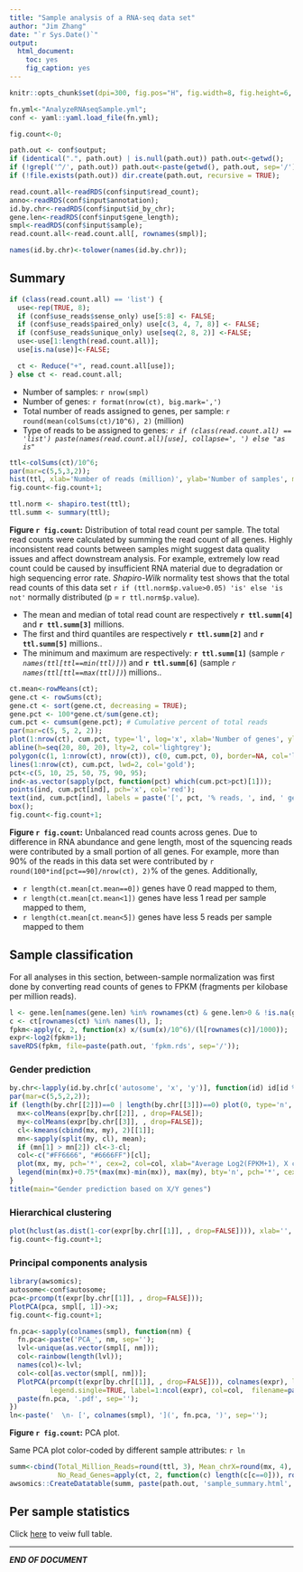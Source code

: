 ```yaml
---
title: "Sample analysis of a RNA-seq data set"
author: "Jim Zhang"
date: "`r Sys.Date()`"
output:
  html_document:
    toc: yes
    fig_caption: yes
---
```


```r
knitr::opts_chunk$set(dpi=300, fig.pos="H", fig.width=8, fig.height=6, echo=FALSE, warning=FALSE, message=FALSE);

fn.yml<-"AnalyzeRNAseqSample.yml"; 
conf <- yaml::yaml.load_file(fn.yml);

fig.count<-0;
```

```r
path.out <- conf$output;
if (identical(".", path.out) | is.null(path.out)) path.out<-getwd(); 
if (!grepl('^/', path.out)) path.out<-paste(getwd(), path.out, sep='/'); 
if (!file.exists(path.out)) dir.create(path.out, recursive = TRUE); 

read.count.all<-readRDS(conf$input$read_count);
anno<-readRDS(conf$input$annotation);
id.by.chr<-readRDS(conf$input$id_by_chr); 
gene.len<-readRDS(conf$input$gene_length);
smpl<-readRDS(conf$input$sample);
read.count.all<-read.count.all[, rownames(smpl)];

names(id.by.chr)<-tolower(names(id.by.chr));
```

## Summary
```r
if (class(read.count.all) == 'list') {
  use<-rep(TRUE, 8);
  if (conf$use_reads$sense_only) use[5:8] <- FALSE;
  if (conf$use_reads$paired_only) use[c(3, 4, 7, 8)] <- FALSE;
  if (conf$use_reads$unique_only) use[seq(2, 8, 2)] <-FALSE;
  use<-use[1:length(read.count.all)];
  use[is.na(use)]<-FALSE;

  ct <- Reduce("+", read.count.all[use]); 
} else ct <- read.count.all; 

```

- Number of samples: `r nrow(smpl)`
- Number of genes: `r format(nrow(ct), big.mark=',')`
- Total number of reads assigned to genes, per sample: `r round(mean(colSums(ct)/10^6), 2)` (million)
- Type of reads to be assigned to genes: _`r if (class(read.count.all) == 'list') paste(names(read.count.all)[use], collapse=', ') else "as is"`_

```r
ttl<-colSums(ct)/10^6;
par(mar=c(5,5,3,2));
hist(ttl, xlab='Number of reads (million)', ylab='Number of samples', main='Total number of reads assigned to genes', cex.lab=1.5, cex.main=1, col='lightgrey');
fig.count<-fig.count+1;

ttl.norm <- shapiro.test(ttl);
ttl.summ <- summary(ttl);
```

**Figure `r fig.count`:** Distribution of total read count per sample. The total read counts were calculated by summing the read count of all genes. Highly inconsistent read counts between samples might suggest data quality issues and affect downstream analysis. For example, extremely low read count could be caused by insufficient RNA material due to degradation or high sequencing error rate. _Shapiro-Wilk_ normality test shows that the total read counts of this data set `r if (ttl.norm$p.value>0.05) 'is' else 'is not'` normally distributed (p = `r ttl.norm$p.value`).
  
- The mean and median of total read count are respectively **`r ttl.summ[4]`** and **`r ttl.summ[3]`** millions. 
- The first and third quantiles are respectively **`r ttl.summ[2]`** and **`r ttl.summ[5]`** millions.. 
- The minimum and maximum are respectively: **`r ttl.summ[1]`** (sample _`r names(ttl[ttl==min(ttl)])`_) and **`r ttl.summ[6]`** (sample _`r names(ttl[ttl==max(ttl)])`_) millions..

```r
ct.mean<-rowMeans(ct);
gene.ct <- rowSums(ct); 
gene.ct <- sort(gene.ct, decreasing = TRUE); 
gene.pct <- 100*gene.ct/sum(gene.ct);
cum.pct <- cumsum(gene.pct); # Cumulative percent of total reads
par(mar=c(5, 5, 2, 2)); 
plot(1:nrow(ct), cum.pct, type='l', log='x', xlab='Number of genes', ylab='Cumulative percent of total reads (%)', cex.lab=1.75, xaxs='i', yaxs='i');
abline(h=seq(20, 80, 20), lty=2, col='lightgrey');
polygon(c(1, 1:nrow(ct), nrow(ct)), c(0, cum.pct, 0), border=NA, col='lightgrey');
lines(1:nrow(ct), cum.pct, lwd=2, col='gold');
pct<-c(5, 10, 25, 50, 75, 90, 95);
ind<-as.vector(sapply(pct, function(pct) which(cum.pct>pct)[1]));
points(ind, cum.pct[ind], pch='x', col='red');
text(ind, cum.pct[ind], labels = paste('[', pct, '% reads, ', ind, ' genes]', sep=''), col='darkblue', cex=0.8, pos=2);
box();
fig.count<-fig.count+1;
```

**Figure `r fig.count`:** Unbalanced read counts across genes. Due to difference in RNA abundance and gene length, most of the squencing reads were contributed by a small portion of all genes. For example, more than 90% of the reads in this data set were contributed by `r round(100*ind[pct==90]/nrow(ct), 2)`% of the genes. Additionally, 

- `r length(ct.mean[ct.mean==0])` genes have 0 read mapped to them,
- `r length(ct.mean[ct.mean<1])` genes have less 1 read per sample mapped to them,
- `r length(ct.mean[ct.mean<5])` genes have less 5 reads per sample mapped to them

## Sample classification

For all analyses in this section, between-sample normalization was first done by converting read counts of genes to FPKM (fragments per kilobase per million reads). 

```r
l <- gene.len[names(gene.len) %in% rownames(ct) & gene.len>0 & !is.na(gene.len)];
c <- ct[rownames(ct) %in% names(l), ];
fpkm<-apply(c, 2, function(x) x/(sum(x)/10^6)/(l[rownames(c)]/1000));
expr<-log2(fpkm+1);
saveRDS(fpkm, file=paste(path.out, 'fpkm.rds', sep='/'));
```

### Gender prediction

```r
by.chr<-lapply(id.by.chr[c('autosome', 'x', 'y')], function(id) id[id %in% rownames(expr)]);
par(mar=c(5,5,2,2)); 
if (length(by.chr[[2]])==0 | length(by.chr[[3]])==0) plot(0, type='n', axes=FALSE, xlab='', ylab='') else {
  mx<-colMeans(expr[by.chr[[2]], , drop=FALSE]);
  my<-colMeans(expr[by.chr[[3]], , drop=FALSE]);
  cl<-kmeans(cbind(mx, my), 2)[[1]];
  mn<-sapply(split(my, cl), mean);
  if (mn[1] > mn[2]) cl<-3-cl;
  col<-c("#FF6666", "#6666FF")[cl];
  plot(mx, my, pch='*', cex=2, col=col, xlab="Average Log2(FPKM+1), X chromosome genes", ylab="Average Log2(FPKM+1), Y chromosome genes", cex.lab=1.25);
  legend(min(mx)+0.75*(max(mx)-min(mx)), max(my), bty='n', pch='*', cex=1.25, col=c("#FF6666", "#6666FF"), legend = c('Female', 'Male'));
}
title(main="Gender prediction based on X/Y genes")
```

### Hierarchical clustering

```r
plot(hclust(as.dist(1-cor(expr[by.chr[[1]], , drop=FALSE]))), xlab='', sub='', ylab='1 - correlation coefficient', main='Hierarchical clustering using all autosomal genes');
fig.count<-fig.count+1;
```

### Principal components analysis

```r
library(awsomics);
autosome<-conf$autosome;
pca<-prcomp(t(expr[by.chr[[1]], , drop=FALSE]));
PlotPCA(pca, smpl[, 1])->x;
fig.count<-fig.count+1;
```

```r
fn.pca<-sapply(colnames(smpl), function(nm) {
  fn.pca<-paste('PCA_', nm, sep=''); 
  lvl<-unique(as.vector(smpl[, nm]));
  col<-rainbow(length(lvl));
  names(col)<-lvl;
  col<-col[as.vector(smpl[, nm])]; 
  PlotPCA(prcomp(t(expr[by.chr[[1]], , drop=FALSE])), colnames(expr), legend=TRUE,
          legend.single=TRUE, label=1:ncol(expr), col=col,  filename=paste(path.out, fn.pca, sep='/'));
  paste(fn.pca, '.pdf', sep=''); 
})
ln<-paste('  \n- [', colnames(smpl), '](', fn.pca, ')', sep='');
```

**Figure `r fig.count`:** PCA plot. 
  
Same PCA plot color-coded by different sample attributes: `r ln`

```r
summ<-cbind(Total_Million_Reads=round(ttl, 3), Mean_chrX=round(mx, 4), Mean_chrY=round(my, 4),
            No_Read_Genes=apply(ct, 2, function(c) length(c[c==0])), round(pca$x[, 1:3], 3));
awsomics::CreateDatatable(summ, paste(path.out, 'sample_summary.html', sep='/'), caption='Sample summary');
```

## Per sample statistics

Click [here](sample_summary.html) to veiw full table.

---
**_END OF DOCUMENT_**
